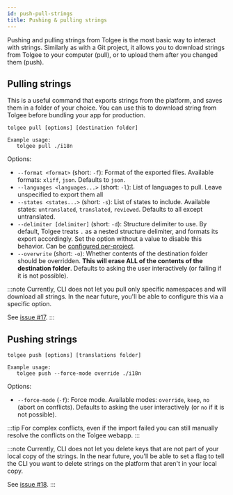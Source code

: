 ```yaml
---
id: push-pull-strings
title: Pushing & pulling strings
---
```


Pushing and pulling strings from Tolgee is the most basic way to interact with strings. Similarly as with a Git project,
it allows you to download strings from Tolgee to your computer (pull), or to upload them after you changed them (push).

## Pulling strings

This is a useful command that exports strings from the platform, and saves them in a folder of your choice. You can
use this to download string from Tolgee before bundling your app for production.

```
tolgee pull [options] [destination folder]

Example usage:
   tolgee pull ./i18n
```

Options:

- `--format <format>` (short: `-f`): Format of the exported files. Available formats: `xliff`, `json`. Defaults to `json`.
- `--languages <languages...>` (short: `-l`): List of languages to pull. Leave unspecified to export them all
- `--states <states...>` (short: `-s`): List of states to include. Available states: `untranslated`, `translated`,
  `reviewed`. Defaults to all except untranslated.
- `--delimiter [delimiter]` (short: `-d`): Structure delimiter to use. By default, Tolgee treats `.` as a nested
  structure delimiter, and formats its export accordingly. Set the option without a value to disable this behavior.
  Can be [configured per-project](/tolgee-cli/project-configuration).
- `--overwrite` (short: `-o`): Whether contents of the destination folder should be overridden. **This will erase
  ALL of the contents of the destination folder**. Defaults to asking the user interactively (or failing if it is not
  possible).

:::note
Currently, CLI does not let you pull only specific namespaces and will download all strings. In the near future, you'll
be able to configure this via a specific option.

See [issue #17](https://github.com/tolgee/tolgee-cli/issues/17).
:::

## Pushing strings

```
tolgee push [options] [translations folder]

Example usage:
   tolgee push --force-mode override ./i18n
```

Options:

- `--force-mode` (`-f`): Force mode. Available modes: `override`, `keep`, `no` (abort on conflicts). Defaults to
  asking the user interactively (or `no` if it is not possible).

:::tip
For complex conflicts, even if the import failed you can still manually resolve the conflicts on the Tolgee webapp.
:::

:::note
Currently, CLI does not let you delete keys that are not part of your local copy of the strings. In the near future,
you'll be able to set a flag to tell the CLI you want to delete strings on the platform that aren't in your local copy.

See [issue #18](https://github.com/tolgee/tolgee-cli/issues/18).
:::
